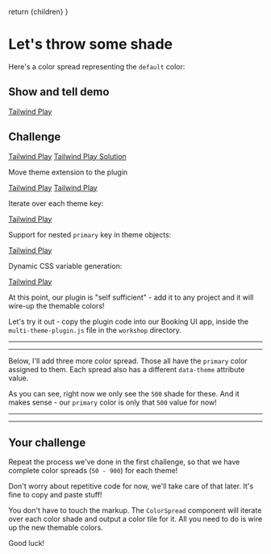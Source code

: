 

  return <MarkdownWrapper>{children}</MarkdownWrapper>
}

# Let's throw some shade

Here's a color spread representing the `default` color:

## Show and tell demo

[Tailwind Play](https://play.tailwindcss.com/isZAaouLGD?layout=horizontal)

## Challenge

[Tailwind Play](https://play.tailwindcss.com/NlVPQm0stX)
[Tailwind Play Solution](https://play.tailwindcss.com/UI1PhLBYsz?file=config)

Move theme extension to the plugin

[Tailwind Play](https://play.tailwindcss.com/WlD9m6yeo7?file=config)
[Tailwind Play](https://play.tailwindcss.com/WCowcDQ8O2)

Iterate over each theme key:

[Tailwind Play](https://play.tailwindcss.com/dqKM7KQUrO?file=config)

Support for nested `primary` key in theme objects:

[Tailwind Play](https://play.tailwindcss.com/Ae5hOMsh3v?file=config)

Dynamic CSS variable generation:

[Tailwind Play](https://play.tailwindcss.com/Ae5hOMsh3v?file=config)

At this point, our plugin is "self sufficient" - add it to any project and it will wire-up the themable colors!

Let's try it out - copy the plugin code into our Booking UI app, inside the `multi-theme-plugin.js` file in the `workshop` directory.

---

<div className="space-y-4">
  <ColorSpread color="default" />
</div>

---

Below, I'll add three more color spread. Those all have the `primary` color assigned to them. Each spread also has a different `data-theme` attribute value.

As you can see, right now we only see the `500` shade for these. And it makes sense - our `primary` color is only that `500` value for now!

---

<div className="space-y-4">
  <ColorSpread data-theme="default" color="primary" />
  <ColorSpread data-theme="rainforest" color="primary" />
  <ColorSpread data-theme="candy" color="primary" />
</div>

---

## Your challenge

Repeat the process we've done in the first challenge, so that we have complete color spreads (`50 - 900`) for each theme!

Don't worry about repetitive code for now, we'll take care of that later. It's fine to copy and paste stuff!

You don't have to touch the markup. The `ColorSpread` component will iterate over each color shade and output a color tile for it. All you need to do is wire up the new themable colors.

Good luck!
